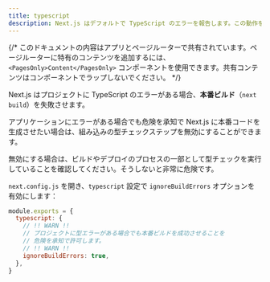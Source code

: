 ```yaml
---
title: typescript
description: Next.js はデフォルトで TypeScript のエラーを報告します。この動作をオプトアウトする方法をここで学びましょう。
---
```


{/* このドキュメントの内容はアプリとページルーターで共有されています。ページルーターに特有のコンテンツを追加するには、`<PagesOnly>Content</PagesOnly>` コンポーネントを使用できます。共有コンテンツはコンポーネントでラップしないでください。 */}

Next.js はプロジェクトに TypeScript のエラーがある場合、**本番ビルド**（`next build`）を失敗させます。

アプリケーションにエラーがある場合でも危険を承知で Next.js に本番コードを生成させたい場合は、組み込みの型チェックステップを無効にすることができます。

無効にする場合は、ビルドやデプロイのプロセスの一部として型チェックを実行していることを確認してください。そうしないと非常に危険です。

`next.config.js` を開き、`typescript` 設定で `ignoreBuildErrors` オプションを有効にします：

```js filename="next.config.js"
module.exports = {
  typescript: {
    // !! WARN !!
    // プロジェクトに型エラーがある場合でも本番ビルドを成功させることを
    // 危険を承知で許可します。
    // !! WARN !!
    ignoreBuildErrors: true,
  },
}
```